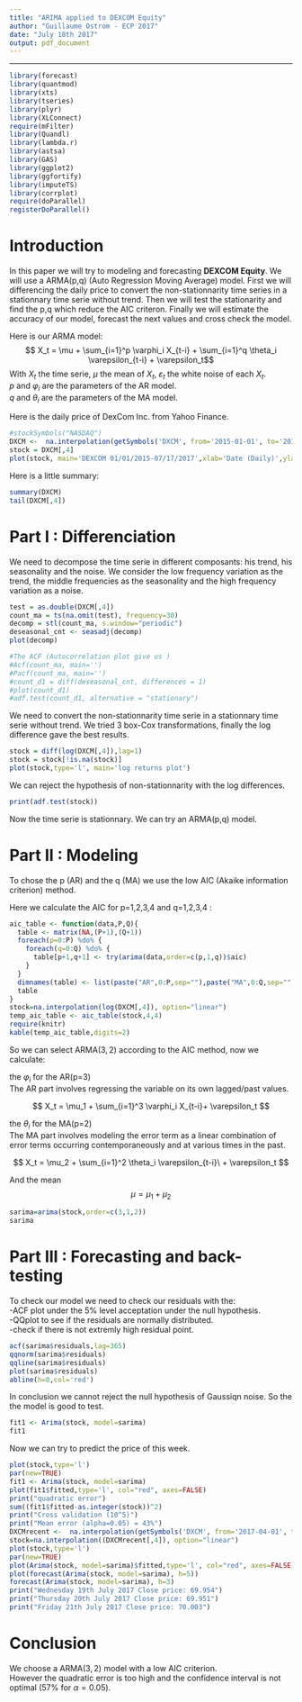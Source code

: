 ---
title: "ARIMA applied to DEXCOM Equity"
author: "Guillaume Ostrom - ECP 2017"
date: "July 18th 2017"
output: pdf_document
---
***
```{r, echo=FALSE,message=FALSE, warning=FALSE}
library(forecast)
library(quantmod)
library(xts)
library(tseries)
library(plyr)
library(XLConnect)
require(mFilter)
library(Quandl)
library(lambda.r)
library(astsa)
library(GAS)
library(ggplot2)
library(ggfortify)
library(imputeTS)
library(corrplot)
require(doParallel)
registerDoParallel()
```
# Introduction

In this paper we will try to modeling and forecasting **DEXCOM Equity**.
We will use a ARMA(p,q) (Auto Regression Moving Average) model.
First we will differencing the daily price to convert the non-stationnarity time series in a stationnary time serie without trend. Then we will test the stationarity and find the p,q which reduce the AIC criteron. Finally we will estimate the accuracy of our model, forecast the next values and cross check the model.

Here is our ARMA model:   
$$ X_t = \mu + \sum_{i=1}^p \varphi_i X_{t-i} + \sum_{i=1}^q \theta_i \varepsilon_{t-i} + \varepsilon_t$$
With $X_t$ the time serie, $\mu$ the mean of $X_t$, $\varepsilon_t$ the white noise of each $X_t$.   
$p$ and $\varphi_i$ are the parameters of the AR model.   
$q$ and $\theta_i$ are the parameters of the MA model.   

Here is the daily price of DexCom Inc. from Yahoo Finance.

```{r, echo=FALSE, message=FALSE, error=FALSE, warning=FALSE}
#stockSymbols("NASDAQ")
DXCM <-  na.interpolation(getSymbols('DXCM', from='2015-01-01', to='2017-07-21',auto.assign = FALSE), option = "linear")
stock = DXCM[,4]
plot(stock, main='DEXCOM 01/01/2015-07/17/2017',xlab='Date (Daily)',ylab='Price (USD)', type='l')
```


Here is a little summary:
```{r, echo=FALSE}
summary(DXCM)
tail(DXCM[,4])
```

# Part I : Differenciation 

We need to decompose the time serie in different composants: his trend, his seasonality and the noise.
We consider the low frequency variation as the trend, the middle frequencies as the seasonality and the high frequency variation as a noise.

```{r, echo=FALSE,message=FALSE, warning=FALSE}
test = as.double(DXCM[,4])
count_ma = ts(na.omit(test), frequency=30)
decomp = stl(count_ma, s.window="periodic")
deseasonal_cnt <- seasadj(decomp)
plot(decomp)
```


```{r, echo=FALSE,message=FALSE, warning=FALSE}
#The ACF (Autocorrelation plot give us )
#Acf(count_ma, main='')
#Pacf(count_ma, main='')
#count_d1 = diff(deseasonal_cnt, differences = 1)
#plot(count_d1)
#adf.test(count_d1, alternative = "stationary")
```

We need to convert the non-stationnarity time serie in a stationnary time serie without trend.
We tried 3 box-Cox transformations, finally the log difference gave the best results.

```{r, echo=FALSE,message=FALSE, warning=FALSE}
stock = diff(log(DXCM[,4]),lag=1)
stock = stock[!is.na(stock)]
plot(stock,type='l', main='log returns plot')
```


We can reject the hypothesis of non-stationnarity with the log differences.
```{r, echo=FALSE,message=FALSE, warning=FALSE}
print(adf.test(stock))
```

Now the time serie is stationnary. We can try an ARMA(p,q) model.


# Part II : Modeling

To chose the p (AR) and the q (MA) we use the low AIC (Akaike information criterion) method.

Here we calculate the AIC for p=1,2,3,4 and q=1,2,3,4 :   

```{r, echo=FALSE,message=FALSE,warning=FALSE}
aic_table <- function(data,P,Q){
  table <- matrix(NA,(P+1),(Q+1))
  foreach(p=0:P) %do% {
    foreach(q=0:Q) %do% {
      table[p+1,q+1] <- try(arima(data,order=c(p,1,q))$aic)
    }
  }
  dimnames(table) <- list(paste("AR",0:P,sep=""),paste("MA",0:Q,sep=""))
  table
}
stock=na.interpolation(log(DXCM[,4]), option="linear")
temp_aic_table <- aic_table(stock,4,4)
require(knitr)
kable(temp_aic_table,digits=2)
```

So we can select ARMA$(3,2)$ according to the AIC method, now we calculate: 

the $\varphi_i$ for the AR(p=3)   
The AR part involves regressing the variable on its own lagged/past values.   

$$ X_t = \mu_1 + \sum_{i=1}^3 \varphi_i X_{t-i}+ \varepsilon_t  $$

the $\theta_i$ for the MA(p=2)   
The MA part involves modeling the error term as a linear combination of error terms occurring contemporaneously and at various times in the past.   

$$  X_t = \mu_2 + \sum_{i=1}^2 \theta_i \varepsilon_{t-i}\ + \varepsilon_t  $$

And the mean $$\mu = \mu_1 + \mu_2$$

```{r}
sarima=arima(stock,order=c(3,1,2))
sarima
```

# Part III : Forecasting and back-testing

To check our model we need to check our residuals with the:   
-ACF plot under the 5% level acceptation under the null hypothesis.   
-QQplot to see if the residuals are normally distributed.   
-check if there is not extremly high residual point.

```{r, echo=FALSE,message=FALSE}
acf(sarima$residuals,lag=365)
qqnorm(sarima$residuals)
qqline(sarima$residuals)
plot(sarima$residuals)
abline(h=0,col='red')
```

In conclusion we cannot reject the null hypothesis of Gaussiqn noise.
So the the model is good to test.

```{r, echo=FALSE,message=FALSE}
fit1 <- Arima(stock, model=sarima)
fit1
```

Now we can try to predict the price of this week.

```{r,echo=FALSE}
plot(stock,type='l')
par(new=TRUE)
fit1 <- Arima(stock, model=sarima)
plot(fit1$fitted,type='l', col="red", axes=FALSE)
print("quadratic error")
sum((fit1$fitted-as.integer(stock))^2)
print("Cross validation (10^5)")
print("Mean error (alpha=0.05) = 43%")
DXCMrecent <-  na.interpolation(getSymbols('DXCM', from='2017-04-01', to='2017-07-21',auto.assign = FALSE), option = "linear")
stock=na.interpolation((DXCMrecent[,4]), option="linear")
plot(stock,type='l')
par(new=TRUE)
plot(Arima(stock, model=sarima)$fitted,type='l', col="red", axes=FALSE)
plot(forecast(Arima(stock, model=sarima), h=5))
forecast(Arima(stock, model=sarima), h=3)
print("Wednesday 19th July 2017 Close price: 69.954")
print("Thursday 20th July 2017 Close price: 69.951")
print("Friday 21th July 2017 Close price: 70.003")
```



# Conclusion

We choose a ARMA$(3,2)$ model with a low AIC criterion.   
However the quadratic error is too high and the confidence interval is not optimal (57% for $\alpha=0.05$).
